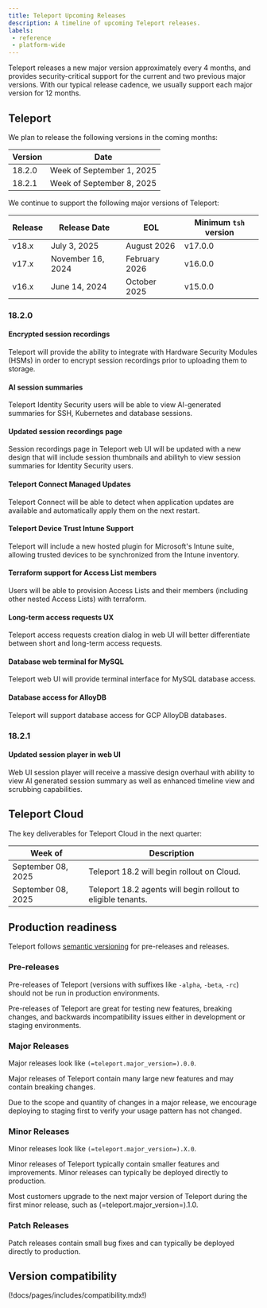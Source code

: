 ```yaml
---
title: Teleport Upcoming Releases
description: A timeline of upcoming Teleport releases.
labels:
 - reference
 - platform-wide
---
```


Teleport releases a new major version approximately every 4 months, and provides
security-critical support for the current and two previous major versions. With
our typical release cadence, we usually support each major version for 12
months.

## Teleport

We plan to release the following versions in the coming months:

| Version | Date                      |
|---------|---------------------------|
| 18.2.0  | Week of September 1, 2025 |
| 18.2.1  | Week of September 8, 2025 |

We continue to support the following major versions of Teleport:

| Release | Release Date      | EOL            | Minimum `tsh` version |
|---------|-------------------|----------------|-----------------------|
| v18.x   | July 3, 2025      | August 2026    | v17.0.0               |
| v17.x   | November 16, 2024 | February 2026  | v16.0.0               |
| v16.x   | June 14, 2024     | October 2025   | v15.0.0               |

### 18.2.0

#### Encrypted session recordings

Teleport will provide the ability to integrate with Hardware Security Modules
(HSMs) in order to encrypt session recordings prior to uploading them to storage.

#### AI session summaries

Teleport Identity Security users will be able to view AI-generated summaries
for SSH, Kubernetes and database sessions.

#### Updated session recordings page

Session recordings page in Teleport web UI will be updated with a new design
that will include session thumbnails and abilityh to view session summaries
for Identity Security users.

#### Teleport Connect Managed Updates

Teleport Connect will be able to detect when application updates are available and
automatically apply them on the next restart.

#### Teleport Device Trust Intune Support

Teleport will include a new hosted plugin for Microsoft's Intune suite, allowing
trusted devices to be synchronized from the Intune inventory.

#### Terraform support for Access List members

Users will be able to provision Access Lists and their members (including other
nested Access Lists) with terraform.

#### Long-term access requests UX

Teleport access requests creation dialog in web UI will better differentiate between
short and long-term access requests.

#### Database web terminal for MySQL

Teleport web UI will provide terminal interface for MySQL database access.

#### Database access for AlloyDB

Teleport will support database access for GCP AlloyDB databases.

### 18.2.1

#### Updated session player in web UI

Web UI session player will receive a massive design overhaul with ability to
view AI generated session summary as well as enhanced timeline view and
scrubbing capabilities.

## Teleport Cloud

The key deliverables for Teleport Cloud in the next quarter:

| Week of            | Description                                                  |
|--------------------|--------------------------------------------------------------|
| September 08, 2025 | Teleport 18.2 will begin rollout on Cloud.                   |
| September 08, 2025 | Teleport 18.2 agents will begin rollout to eligible tenants. |

## Production readiness

Teleport follows [semantic versioning](https://semver.org) for pre-releases and
releases.

### Pre-releases

Pre-releases of Teleport (versions with suffixes like `-alpha`, `-beta`, `-rc`)
should not be run in production environments.

Pre-releases of Teleport are great for testing new features, breaking changes,
and backwards incompatibility issues either in development or staging
environments.

### Major Releases

Major releases look like `(=teleport.major_version=).0.0`.

Major releases of Teleport contain many large new features and may contain
breaking changes.

Due to the scope and quantity of changes in a major release, we encourage
deploying to staging first to verify your usage pattern has not changed.

### Minor Releases

Minor releases look like `(=teleport.major_version=).X.0`.

Minor releases of Teleport typically contain smaller features and improvements.
Minor releases can typically be deployed directly to production.

Most customers upgrade to the next major version of Teleport during the first
minor release, such as (=teleport.major_version=).1.0.

### Patch Releases

Patch releases contain small bug fixes and can typically be deployed directly
to production.

## Version compatibility

(!docs/pages/includes/compatibility.mdx!)
